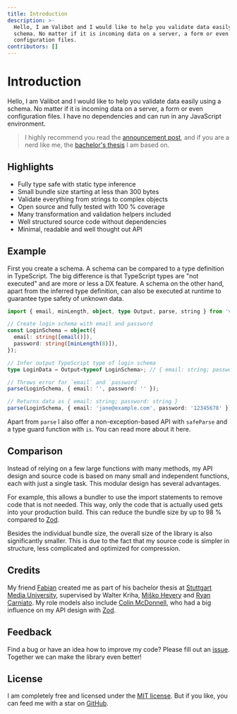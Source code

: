 ```yaml
---
title: Introduction
description: >-
  Hello, I am Valibot and I would like to help you validate data easily using a
  schema. No matter if it is incoming data on a server, a form or even
  configuration files.
contributors: []
---
```



# Introduction

Hello, I am Valibot and I would like to help you validate data easily using a schema. No matter if it is incoming data on a server, a form or even configuration files. I have no dependencies and can run in any JavaScript environment.

> I highly recommend you read the [announcement post](https://www.builder.io/blog/introducing-valibot), and if you are a nerd like me, the [bachelor's thesis](/thesis.pdf) I am based on.

## Highlights

- Fully type safe with static type inference
- Small bundle size starting at less than 300 bytes
- Validate everything from strings to complex objects
- Open source and fully tested with 100 % coverage
- Many transformation and validation helpers included
- Well structured source code without dependencies
- Minimal, readable and well thought out API

## Example

First you create a schema. A schema can be compared to a type definition in TypeScript. The big difference is that TypeScript types are "not executed" and are more or less a DX feature. A schema on the other hand, apart from the inferred type definition, can also be executed at runtime to guarantee type safety of unknown data.

```ts
import { email, minLength, object, type Output, parse, string } from 'valibot'; // 1.15 kB

// Create login schema with email and password
const LoginSchema = object({
  email: string([email()]),
  password: string([minLength(8)]),
});

// Infer output TypeScript type of login schema
type LoginData = Output<typeof LoginSchema>; // { email: string; password: string }

// Throws error for `email` and `password`
parse(LoginSchema, { email: '', password: '' });

// Returns data as { email: string; password: string }
parse(LoginSchema, { email: 'jane@example.com', password: '12345678' });
```

Apart from <Link href="/api/parse">`parse`</Link> I also offer a non-exception-based API with <Link href="/api/safeParse">`safeParse`</Link> and a type guard function with <Link href="/api/is">`is`</Link>. You can read more about it <Link href="/guides/parse-data">here</Link>.

## Comparison

Instead of relying on a few large functions with many methods, my API design and source code is based on many small and independent functions, each with just a single task. This modular design has several advantages.

For example, this allows a bundler to use the import statements to remove code that is not needed. This way, only the code that is actually used gets into your production build. This can reduce the bundle size by up to 98 % compared to [Zod](https://zod.dev/).

Besides the individual bundle size, the overall size of the library is also significantly smaller. This is due to the fact that my source code is simpler in structure, less complicated and optimized for compression.

## Credits

My friend [Fabian](https://twitter.com/FabianHiller) created me as part of his bachelor thesis at [Stuttgart Media University](https://www.hdm-stuttgart.de/en/), supervised by Walter Kriha, [Miško Hevery](https://twitter.com/mhevery) and [Ryan Carniato](https://twitter.com/RyanCarniato). My role models also include [Colin McDonnell](https://twitter.com/colinhacks), who had a big influence on my API design with [Zod](https://zod.dev/).

## Feedback

Find a bug or have an idea how to improve my code? Please fill out an [issue](https://github.com/fabian-hiller/valibot/issues/new). Together we can make the library even better!

## License

I am completely free and licensed under the [MIT license](https://github.com/fabian-hiller/valibot/blob/main/LICENSE.md). But if you like, you can feed me with a star on [GitHub](https://github.com/fabian-hiller/valibot).

